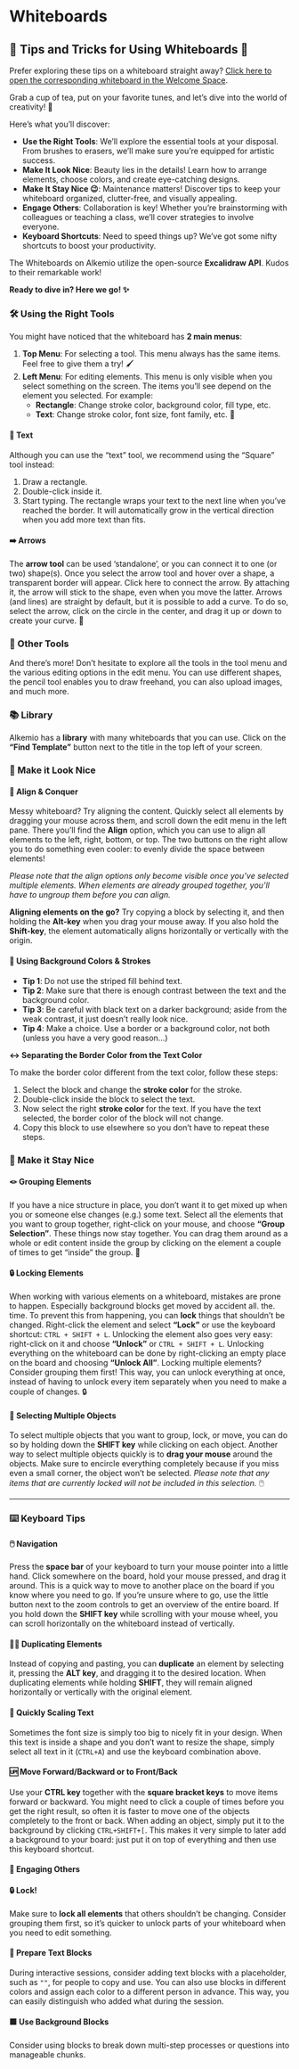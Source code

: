 # Whiteboards

## 🌟 Tips and Tricks for Using Whiteboards 🌟

Prefer exploring these tips on a whiteboard straight away? [Click here to open the corresponding whiteboard in the Welcome Space](#).

Grab a cup of tea, put on your favorite tunes, and let’s dive into the world of creativity! 🎨

Here’s what you’ll discover:

- **Use the Right Tools**: We’ll explore the essential tools at your disposal. From brushes to erasers, we’ll make sure you’re equipped for artistic success.
- **Make It Look Nice**: Beauty lies in the details! Learn how to arrange elements, choose colors, and create eye-catching designs.
- **Make It Stay Nice 😉**: Maintenance matters! Discover tips to keep your whiteboard organized, clutter-free, and visually appealing.
- **Engage Others**: Collaboration is key! Whether you’re brainstorming with colleagues or teaching a class, we’ll cover strategies to involve everyone.
- **Keyboard Shortcuts**: Need to speed things up? We’ve got some nifty shortcuts to boost your productivity.

The Whiteboards on Alkemio utilize the open-source **Excalidraw API**. Kudos to their remarkable work!

**Ready to dive in? Here we go! ✨**

### 🛠️ Using the Right Tools

You might have noticed that the whiteboard has **2 main menus**:

1. **Top Menu**: For selecting a tool. This menu always has the same items. Feel free to give them a try! 🖌️
2. **Left Menu**: For editing elements. This menu is only visible when you select something on the screen. The items you’ll see depend on the element you selected. For example:
   - **Rectangle**: Change stroke color, background color, fill type, etc.
   - **Text**: Change stroke color, font size, font family, etc. 🎨

#### 📝 Text

Although you can use the “text” tool, we recommend using the “Square” tool instead:

1. Draw a rectangle.
2. Double-click inside it.
3. Start typing. The rectangle wraps your text to the next line when you’ve reached the border. It will automatically grow in the vertical direction when you add more text than fits.

#### ➡️ Arrows

The **arrow tool** can be used ‘standalone’, or you can connect it to one (or two) shape(s). Once you select the arrow tool and hover over a shape, a transparent border will appear. Click here to connect the arrow. By attaching it, the arrow will stick to the shape, even when you move the latter. Arrows (and lines) are straight by default, but it is possible to add a curve. To do so, select the arrow, click on the circle in the center, and drag it up or down to create your curve. 🎯

### 🧰 Other Tools

And there’s more! Don’t hesitate to explore all the tools in the tool menu and the various editing options in the edit menu. You can use different shapes, the pencil tool enables you to draw freehand, you can also upload images, and much more.

### 📚 Library

Alkemio has a **library** with many whiteboards that you can use. Click on the **“Find Template”** button next to the title in the top left of your screen.

### 🌟 Make it Look Nice

#### 📐 Align & Conquer

Messy whiteboard? Try aligning the content. Quickly select all elements by dragging your mouse across them, and scroll down the edit menu in the left pane. There you’ll find the **Align** option, which you can use to align all elements to the left, right, bottom, or top. The two buttons on the right allow you to do something even cooler: to evenly divide the space between elements!

*Please note that the align options only become visible once you’ve selected multiple elements. When elements are already grouped together, you’ll have to ungroup them before you can align.*

**Aligning elements on the go?** Try copying a block by selecting it, and then holding the **Alt-key** when you drag your mouse away. If you also hold the **Shift-key**, the element automatically aligns horizontally or vertically with the origin.

#### 🎨 Using Background Colors & Strokes

- **Tip 1**: Do not use the striped fill behind text.
- **Tip 2**: Make sure that there is enough contrast between the text and the background color.
- **Tip 3**: Be careful with black text on a darker background; aside from the weak contrast, it just doesn’t really look nice.
- **Tip 4**: Make a choice. Use a border or a background color, not both (unless you have a very good reason…)

**↔️ Separating the Border Color from the Text Color**

To make the border color different from the text color, follow these steps:

1. Select the block and change the **stroke color** for the stroke.
2. Double-click inside the block to select the text.
3. Now select the right **stroke color** for the text. If you have the text selected, the border color of the block will not change.
4. Copy this block to use elsewhere so you don’t have to repeat these steps.

### 🏰 Make it Stay Nice

#### 🪢 Grouping Elements

If you have a nice structure in place, you don’t want it to get mixed up when you or someone else changes (e.g.) some text. Select all the elements that you want to group together, right-click on your mouse, and choose **“Group Selection”**. These things now stay together. You can drag them around as a whole or edit content inside the group by clicking on the element a couple of times to get “inside” the group. 🧩

#### 🔒 Locking Elements

When working with various elements on a whiteboard, mistakes are prone to happen. Especially background blocks get moved by accident all. the. time. To prevent this from happening, you can **lock** things that shouldn’t be changed. Right-click the element and select **“Lock”** or use the keyboard shortcut: `CTRL + SHIFT + L`. Unlocking the element also goes very easy: right-click on it and choose **“Unlock”** or `CTRL + SHIFT + L`. Unlocking everything on the whiteboard can be done by right-clicking an empty place on the board and choosing **“Unlock All”**. Locking multiple elements? Consider grouping them first! This way, you can unlock everything at once, instead of having to unlock every item separately when you need to make a couple of changes. 🔒

#### 🔢 Selecting Multiple Objects

To select multiple objects that you want to group, lock, or move, you can do so by holding down the **SHIFT key** while clicking on each object. Another way to select multiple objects quickly is to **drag your mouse** around the objects. Make sure to encircle everything completely because if you miss even a small corner, the object won’t be selected. *Please note that any items that are currently locked will not be included in this selection.* 🖱️

---

### ⌨️ Keyboard Tips

#### 🖱️ Navigation

Press the **space bar** of your keyboard to turn your mouse pointer into a little hand. Click somewhere on the board, hold your mouse pressed, and drag it around. This is a quick way to move to another place on the board if you know where you need to go. If you’re unsure where to go, use the little button next to the zoom controls to get an overview of the entire board. If you hold down the **SHIFT key** while scrolling with your mouse wheel, you can scroll horizontally on the whiteboard instead of vertically.

#### 👯‍♂️ Duplicating Elements

Instead of copying and pasting, you can **duplicate** an element by selecting it, pressing the **ALT key**, and dragging it to the desired location. When duplicating elements while holding **SHIFT**, they will remain aligned horizontally or vertically with the original element.

#### 📏 Quickly Scaling Text

Sometimes the font size is simply too big to nicely fit in your design. When this text is inside a shape and you don’t want to resize the shape, simply select all text in it (`CTRL+A`) and use the keyboard combination above.

#### 🆙 Move Forward/Backward or to Front/Back

Use your **CTRL key** together with the **square bracket keys** to move items forward or backward. You might need to click a couple of times before you get the right result, so often it is faster to move one of the objects completely to the front or back. When adding an object, simply put it to the background by clicking `CTRL+SHIFT+[`. This makes it very simple to later add a background to your board: just put it on top of everything and then use this keyboard shortcut.

#### 👥 Engaging Others

#### 🔒 Lock!

Make sure to **lock all elements** that others shouldn’t be changing. Consider grouping them first, so it’s quicker to unlock parts of your whiteboard when you need to edit something.

#### 📄 Prepare Text Blocks

During interactive sessions, consider adding text blocks with a placeholder, such as `""`, for people to copy and use. You can also use blocks in different colors and assign each color to a different person in advance. This way, you can easily distinguish who added what during the session.

#### 🟪 Use Background Blocks

Consider using blocks to break down multi-step processes or questions into manageable chunks.